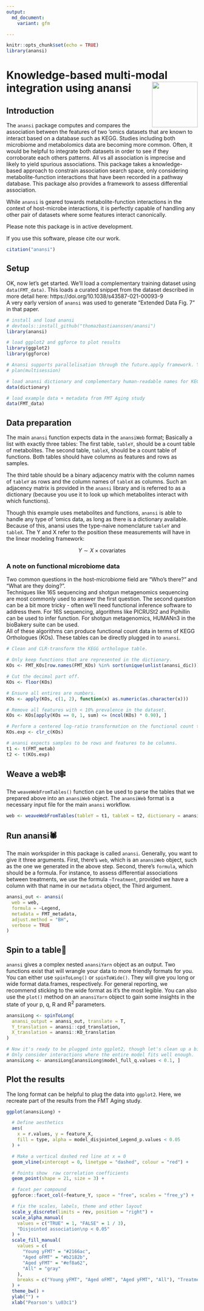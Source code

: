 ```yaml
---
output:
  md_document:
    variant: gfm

---
```

<p align="justify">    

<!-- README.md is generated from README.Rmd. Please edit that file -->

```r
knitr::opts_chunk$set(echo = TRUE)
library(anansi)
```
# Knowledge-based multi-modal integration using anansi <img src="inst/assets/anansi_hex.png" align="right" width="120" />

## Introduction
The `anansi` package computes and compares the association between the features of two 'omics datasets that are known to interact based on a database such as KEGG. Studies including both microbiome and metabolomics data are becoming more common. 
Often, it would be helpful to integrate both datasets in order to see if they corroborate 
each others patterns. All vs all association is imprecise and likely to yield spurious 
associations. This package takes a knowledge-based approach to constrain association 
search space, only considering metabolite-function interactions that have been recorded
in a pathway database. This package also provides a framework to assess differential 
association. 

While `anansi` is geared towards metabolite-function interactions in the context of host-microbe interactions, it is perfectly capable of handling any other pair of datasets where some features interact canonically. 

Please note this package is in active development. 

If you use this software, please cite our work.

```r
citation("anansi")
```
## Setup

OK, now let's get started.
We'll load a complementary training dataset using `data(FMT_data)`. This loads a curated snippet from the dataset described in more detail here: https://doi.org/10.1038/s43587-021-00093-9  
A very early version of `anansi` was used to generate "Extended Data Fig. 7" in that paper. 


```r
# install and load anansi
# devtools::install_github("thomazbastiaanssen/anansi")
library(anansi)

# load ggplot2 and ggforce to plot results
library(ggplot2)
library(ggforce)

# Anansi supports parallelisation through the future.apply framework. You can call it like this:
# plan(multisession)

# load anansi dictionary and complementary human-readable names for KEGG compounds and orthologues
data(dictionary)

# load example data + metadata from FMT Aging study
data(FMT_data)
```

## Data preparation

The main `anansi` function expects data in the `anansiWeb` format; Basically a list with exactly three tables: 
The first table, `tableY`, should be a count table of metabolites.
The second table, `tableX`, should be a count table of functions. 
Both tables should have columns as features and rows as samples.

The third table should be a binary adjacency matrix with the column names of `tableY` as rows and the column names of `tableX` as columns. Such an adjacency matrix is provided in the `anansi` library and is referred to as a dictionary (because you use it to look up which metabolites interact with which functions).  

Though this example uses metabolites and functions, `anansi` is able to handle any type of 'omics data, as long as there is a dictionary available. Because of this, anansi uses the type-naive nomenclature `tableY` and `tableX`. 
The Y and X refer to the position these measurements will have in the linear modeling framework: 

$$Y \sim X \times {\text{covariates}}$$

### A note on functional microbiome data

Two common questions in the host-microbiome field are "Who's there?" and "What are they doing?".  
Techniques like 16S sequencing and shotgun metagenomics sequencing are most commonly used to answer the first question. 
The second question can be a bit more tricky - often we'll need functional inference software to address them. 
For 16S sequencing, algorithms like PICRUSt2 and Piphillin can be used to infer function. For shotgun metagenomics, HUMANn3 in the bioBakery suite can be used.  
All of these algorithms can produce functional count data in terms of KEGG Orthologues (KOs). These tables can be directly plugged in to `anansi`. 

```r
# Clean and CLR-transform the KEGG orthologue table.

# Only keep functions that are represented in the dictionary.
KOs <- FMT_KOs[row.names(FMT_KOs) %in% sort(unique(unlist(anansi_dic))), ]

# Cut the decimal part off.
KOs <- floor(KOs)

# Ensure all entires are numbers.
KOs <- apply(KOs, c(1, 2), function(x) as.numeric(as.character(x)))

# Remove all features with < 10% prevalence in the dataset.
KOs <- KOs[apply(KOs == 0, 1, sum) <= (ncol(KOs) * 0.90), ]

# Perform a centered log-ratio transformation on the functional count table.
KOs.exp <- clr_c(KOs)

# anansi expects samples to be rows and features to be columns.
t1 <- t(FMT_metab)
t2 <- t(KOs.exp)
```

## Weave a web🕸️

The `weaveWebFromTables()` function can be used to parse the tables that we prepared above into an `anansiWeb` object. 
The `anansiWeb` format is a necessary input file for the main `anansi` workflow. 

```r
web <- weaveWebFromTables(tableY = t1, tableX = t2, dictionary = anansi_dic)
```

## Run anansi🕷️

The main workspider in this package is called `anansi`. Generally, you want to give it three arguments. First, there's `web`, which is an `anansiWeb` object, such as the one we generated in the above step. Second, there's `formula`, which should be a formula. For instance, to assess differential associations between treatments, we use the formula `~Treatment`, provided we have a column with that name in our `metadata` object, the Third argument. 

```r
anansi_out <- anansi(
  web = web,
  formula = ~Legend,
  metadata = FMT_metadata,
  adjust.method = "BH",
  verbose = TRUE
)
```
## Spin to a table📝

`anansi` gives a complex nested `anansiYarn` object as an output. Two functions exist that will wrangle your data to more friendly formats for you. 
You can either use `spinToLong()` or `spinToWide()`. They will give you long or wide format data.frames, respectively.
For general reporting, we recommend sticking to the wide format as it's the most legible. You can also use the `plot()` method on an `anansiYarn` object to gain some insights in the state of your p, q, R and R^2^ parameters. 

```r
anansiLong <- spinToLong(
  anansi_output = anansi_out, translate = T,
  Y_translation = anansi::cpd_translation,
  X_translation = anansi::KO_translation
)

# Now it's ready to be plugged into ggplot2, though let's clean up a bit more.
# Only consider interactions where the entire model fits well enough.
anansiLong <- anansiLong[anansiLong$model_full_q.values < 0.1, ]
```
## Plot the results

The long format can be helpful to plug the data into `ggplot2`. Here, we recreate part of the results from the FMT Aging study.

```r
ggplot(anansiLong) +

  # Define aesthetics
  aes(
    x = r.values, y = feature_X,
    fill = type, alpha = model_disjointed_Legend_p.values < 0.05
  ) +

  # Make a vertical dashed red line at x = 0
  geom_vline(xintercept = 0, linetype = "dashed", colour = "red") +

  # Points show  raw correlation coefficients
  geom_point(shape = 21, size = 3) +

  # facet per compound
  ggforce::facet_col(~feature_Y, space = "free", scales = "free_y") +

  # fix the scales, labels, theme and other layout
  scale_y_discrete(limits = rev, position = "right") +
  scale_alpha_manual(
    values = c("TRUE" = 1, "FALSE" = 1 / 3),
    "Disjointed association\np < 0.05"
  ) +
  scale_fill_manual(
    values = c(
      "Young yFMT" = "#2166ac",
      "Aged oFMT" = "#b2182b",
      "Aged yFMT" = "#ef8a62",
      "All" = "gray"
    ),
    breaks = c("Young yFMT", "Aged oFMT", "Aged yFMT", "All"), "Treatment"
  ) +
  theme_bw() +
  ylab("") +
  xlab("Pearson's \u03c1")
```
</p>
